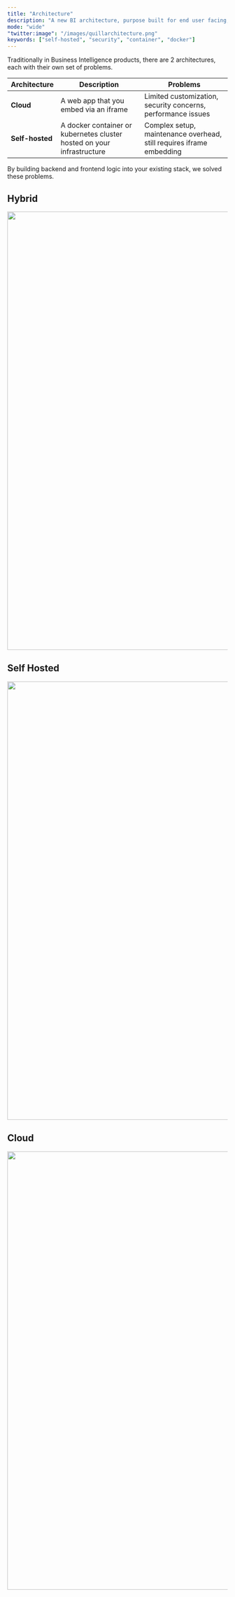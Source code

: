 ```yaml
---
title: "Architecture"
description: "A new BI architecture, purpose built for end user facing, in-product dashboards and reporting."
mode: "wide"
"twitter:image": "/images/quillarchitecture.png"
keywords: ["self-hosted", "security", "container", "docker"]
---
```


Traditionally in Business Intelligence products, there are 2 architectures, each with their own set of problems.

| Architecture    | Description                                                            | Problems                                                             |
| --------------- | ---------------------------------------------------------------------- | -------------------------------------------------------------------- |
| **Cloud**       | A web app that you embed via an iframe                                 | Limited customization, security concerns, performance issues         |
| **Self-hosted** | A docker container or kubernetes cluster hosted on your infrastructure | Complex setup, maintenance overhead, still requires iframe embedding |

By building backend and frontend logic into your existing stack, we solved these problems.

## Hybrid

<Frame caption="Production">
  <img width="1000px" src="/images/quillhybridarchitecture.png" />
</Frame>

## Self Hosted

<Frame caption="Typical for High Security Industries Like Finance, Healthcare, Government">
  <img width="1000px" src="/images/quillselfhostedarchitecture.png" />
</Frame>

## Cloud

<Frame caption="Similar to Other Cloud Developer Products">
  <img width="1000px" src="/images/quillcloudarchitecture.png" />
</Frame>
